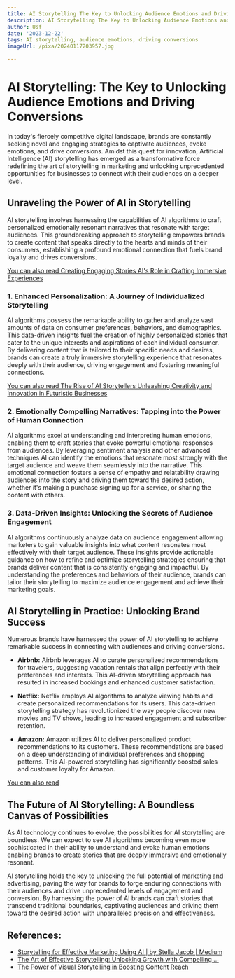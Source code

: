 ```yaml
---
title: AI Storytelling The Key to Unlocking Audience Emotions and Driving Conversions
description: AI Storytelling The Key to Unlocking Audience Emotions and Driving Conversions
author: Usf
date: '2023-12-22'
tags: AI storytelling, audience emotions, driving conversions
imageUrl: /pixa/20240117203957.jpg

---
```

#  AI Storytelling: The Key to Unlocking Audience Emotions and Driving Conversions

In today's fiercely competitive digital  landscape, brands are constantly seeking novel and  engaging strategies to captivate audiences, evoke emotions, and drive conversions. Amidst this quest for innovation, Artificial Intelligence (AI) storytelling has emerged as a transformative force redefining the art of storytelling in marketing and unlocking unprecedented opportunities for businesses to connect with their audiences on a  deeper level.

## Unraveling the Power of  AI in  Storytelling

AI storytelling involves harnessing the capabilities of AI algorithms to craft  personalized emotionally resonant narratives  that resonate with target audiences.  This groundbreaking approach to storytelling empowers brands to  create content that speaks directly to  the hearts and minds of  their consumers, establishing a profound emotional connection that fuels brand loyalty and drives conversions.

[You can also read Creating Engaging Stories AI's Role in Crafting Immersive Experiences](Creating%20Engaging%20Stories%20AI%27s%20Role%20in%20Crafting%20Immersive%20Experiences)


### 1.  Enhanced Personalization: A Journey of Individualized Storytelling

AI algorithms  possess the remarkable ability to gather and analyze vast amounts of data on consumer preferences, behaviors, and demographics. This  data-driven  insights fuel the creation of highly personalized stories that cater to the unique interests and aspirations of each individual consumer. By delivering content  that is tailored to their specific needs and desires, brands  can create a truly immersive storytelling experience that resonates deeply with their audience, driving engagement and fostering meaningful connections.

[You can also read The Rise  of AI  Storytellers Unleashing Creativity and  Innovation in Futuristic Businesses](The%20Rise%20of%20AI%20Storytellers%20Unleashing%20Creativity%20and%20Innovation%20in%20Futuristic%20Businesses)


### 2. Emotionally Compelling Narratives:  Tapping into the Power of Human  Connection

AI algorithms excel at  understanding  and interpreting  human emotions, enabling them to craft stories that evoke powerful emotional responses from audiences. By  leveraging  sentiment analysis and other advanced  techniques AI can identify the  emotions that resonate most strongly with the target audience and weave them seamlessly into the narrative. This emotional connection  fosters a sense  of empathy and relatability drawing audiences into the story and driving them toward the desired action, whether it's making a  purchase signing up for a service, or sharing the content  with others.

### 3. Data-Driven  Insights: Unlocking the  Secrets of Audience Engagement

AI algorithms continuously analyze data on  audience  engagement allowing marketers to gain valuable insights into  what content resonates most  effectively with their target audience.  These insights provide actionable guidance on how to refine and optimize storytelling strategies ensuring that brands deliver content that is consistently engaging and impactful. By understanding the preferences and behaviors of their audience, brands can  tailor  their storytelling to maximize audience engagement and achieve their marketing goals.

## AI Storytelling in Practice: Unlocking  Brand Success

Numerous brands have harnessed the power of  AI storytelling to  achieve remarkable success in connecting with audiences and driving conversions.

- **Airbnb:**  Airbnb leverages AI to  curate personalized  recommendations for  travelers, suggesting vacation rentals that align perfectly with their preferences and interests. This AI-driven storytelling approach has resulted in increased bookings and enhanced customer satisfaction.

- **Netflix:** Netflix employs AI algorithms to analyze viewing  habits and create personalized recommendations for its  users.  This data-driven storytelling strategy has revolutionized the way  people discover new movies and TV shows, leading to increased engagement and subscriber retention.

- **Amazon:** Amazon utilizes AI to deliver personalized product  recommendations to its customers. These recommendations are  based on a deep understanding of individual preferences and shopping patterns. This AI-powered storytelling has significantly boosted sales and customer loyalty for Amazon.

[You can also read ]()


## The Future of AI Storytelling: A Boundless Canvas of Possibilities

As AI  technology continues to evolve, the possibilities for AI storytelling are  boundless.  We can expect to see AI algorithms becoming even more sophisticated in their ability to understand and evoke human emotions  enabling brands to create stories that  are deeply immersive and emotionally resonant.

AI storytelling holds the key to unlocking the full potential of marketing and advertising, paving the way for brands to forge enduring connections with their audiences and drive unprecedented levels of engagement and conversion. By harnessing the power of  AI brands can  craft  stories that transcend traditional boundaries, captivating audiences and driving them toward the  desired action with unparalleled  precision and effectiveness.

## References:
- [Storytelling for Effective Marketing Using AI | by Stella Jacob | Medium](https://medium.com/@stellajacob.cams/storytelling-for-effective-marketing-using-ai-5caa2bf8fe38)
- [The Art of Effective Storytelling: Unlocking Growth with Compelling ...](https://www.linkedin.com/pulse/art-effective-storytelling-unlocking-growth-brand-abraham-cannon)
- [The Power of Visual Storytelling in Boosting Content Reach](https://aicontentfy.com/en/blog/power-of-visual-storytelling-in-boosting-content-reach)
